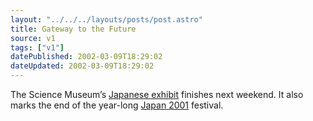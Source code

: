 ```yaml
---
layout: "../../../layouts/posts/post.astro"
title: Gateway to the Future
source: v1
tags: ["v1"]
datePublished: 2002-03-09T18:29:02
dateUpdated: 2002-03-09T18:29:02
---
```


The Science Museum&#8217;s [Japanese exhibit][1] finishes next weekend. It also marks the end of the year-long [Japan 2001][2] festival.

[1]: http://www.sciencemuseum.org.uk/exhibitions/japan/
[2]: http://www.japan2001.org.uk/
